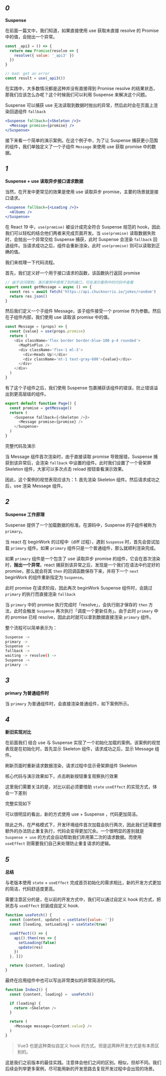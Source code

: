 
## *0*
**Suspense**

在前面一篇文中，我们知道，如果直接使用 use 获取未直接 resolve 的 Promise 中的值，会抛出一个异常。

```js
const _api3 = () => {
  return new Promise(resolve => {
    resolve({ value: '_api3' })
  })
}

// bad: get an error
const result = use(_api3())
```

在实践中，大多数情况都是这种并没有直接得到 Promise resolve 的结果状态，那我们应该怎么办呢？这个时候我们可以利用 Suspense 来解决这个问题。

Suspense 可以捕获 use 无法读取到数据时抛出的异常，然后此时会在页面上渲染回退组件 `fallback`

```jsx
<Suspense fallback={<Skeleton />}>
  <Message promise={promise} />
</Suspense>
```

接下来看一个简单的演示案例。在这个例子中，为了让 Suspense 捕获更小范围的组件，我们单独定义了一个子组件 `Message` 来使用 use 获取 promise 中的数据。

<Demo01 />


## *1*
**Suspense + use 读取异步接口请求数据**

当然，在开发中更常见的效果是使用 use 读取异步 promise，主要的场景就是接口请求。

```jsx
<Suspense fallback={<Loading />}>
  <Albums />
</Suspense>
```

在 React 19 中，`use(promise)` 被设计成完全符合 Suspense 规范的 hook，因此我们可以轻松的结合他们两者来完成页面开发。当 `use(promise)` 读取数据失败时，会抛出一个异常交给 Suspense 捕获，此时 Suspense 会渲染 `fallback` 回退组件。当请求成功之后，组件会重新渲染，此时 `use(promise)` 则可以读取到正确的值。

我们来梳理一下代码流程。

首先，我们定义好一个用于接口请求的函数，该函数执行返回 promise

```javascript
// 由于访问限制，演示案例中使用了别的接口，可在演示案例中的代码中查看
export const getMessage = async () => {
  const res = await fetch('https://api.chucknorris.io/jokes/random')
  return res.json()
}
```

然后我们定义一个子组件 Message，该子组件接受一个 promise 作为参数。然后在子组件内部，我们使用 use 读取该 promise 中的值。

```javascript
const Message = (props) => {
  const {value} = use(props.promise)
  return (
    <div className='flex border border-blue-100 p-4 rounded'>
      <MapPinPlus />
      <div className='flex-1 ml-3'>
        <div>Heads Up!</div>
        <div className='mt-1 text-gray-600'>{value}</div>
      </div>
    </div>
  )
}
```

有了这个子组件之后，我们使用 Suspense 包裹捕获该组件的错误，防止错误溢出到更高层级的组件。

```javascript
export default function Page() {
  const promise = getMessage()
  return (
    <Suspense fallback={<Skeleton />}>
      <Message promise={promise} />
    </Suspense>
  )
}
```

完整代码及演示

<Demo02 />

当 Message 组件首次渲染时，由于直接读取 promise 导致报错，Suspense 捕获到该异常后，会渲染 `fallback` 中设置的组件。此时我们设置了一个骨架屏 Skeleton 组件，大家可以多次点击 reload 按钮查看演示效果。

因此，这个案例的视觉表现应该为：1. 首先渲染 Skeleton 组件。然后请求成功之后，use 渲染 Message 组件。

## *2*
**Suspense 工作原理**

Suspense 提供了一个加载数据的标准。在源码中，Suspense 的子组件被称为 `primary`。

当 react 在 beginWork 的过程中（diff 过程），遇到 `Suspense` 时，首先会尝试加载 `primary` 组件。如果 `primary` 组件只是一个普通组件，那么就顺利渲染完成。

如果 `primary` 组件是一个包含了 use 读取异步 promise 的组件，它会在首次渲染时，**抛出一个异常**。react 捕获到该异常之后，发现是一个我们在语法中约定好的 promise，那么就会将其 `then` 的回调函数保存下来，并将下一个 `next` beginWork 的组件重新指定为 `Suspense`。

此时 promise 在请求阶段，因此再次 beginWork Suspense 组件时，会跳过 `primary` 的执行而直接渲染 `fallback`

当 `primary` 中的 promise 执行完成时「resolve」，会执行刚才保存的 `then` 方法，此时会触发 `Suspense` 再次执行「调度一个更新任务」。由于此时 `primary` 中的 promise 已经 resolve，因此此时就可以拿到数据直接渲染 `primary` 组件。

 整个流程可以简单表示为：
```bash
Suspense ->
primary ->
Suspense ->
fallback ->
waiting -> resolve() ->
Suspense ->
primary ->
```

## *3*
**primary 为普通组件时**

当 `primary` 为普通组件时，会直接渲染普通组件，如下案例所示。

<Demo03/>



## *4*
**新旧实现对比**

在前面我们 结合 use 与 Suspense 实现了一个初始化加载的案例。该案例的视觉表现是在初始化时，首先显示 Skeleton 组件，请求成功之后，显示 Message 组件。

刷新页面时重新请求数据渲染，请求过程中显示骨架屏组件 Skeleton

核心代码与演示效果如下，点击刷新按钮重复观察执行效果

<Demo02 />

这里我们需要关注的是，对比以前必须要借助 `state` `useEffect` 的实现方式，体会一下差别

完整实现如下

<Demo04 />

可以很明显的看出，新的方式使用 use + Suspense ，代码更加简洁。

除此之外，在严格模式下，开发环境组件首次加载会执行两次，因此我们还需要想额外的办法防止重复执行，代码会变得更加冗余。一个很明显的差别就是 `Suspense + use` 的方式会自动帮助我们弃用第二次的请求数据。而使用 `useEffect` 则需要我们自己来处理防止重复请求的逻辑。


## *5*
**总结**

与老版本使用 `state` + `useEffect` 完成首页初始化的需求相比，新的开发方式更加的简洁，代码舒适度更高。

需要注意区分的是，在以前的开发方式中，我们可以通过自定义 hook 的方式，把状态与 `useEffect` 封装成自定义 hook.

```js
function useFetch() {
  const [content, update] = useState({value: ''})
  const [loading, setLoading] = useState(true)

  useEffect(() => {
    api().then(res => {
      setLoading(false)
      update(res)
    })
  }, [])

  return {content, loading}
}
```

最终在应用组件中也可以写出非常类似的非常简洁的代码。

```javascript
function Index2() {
  const {content, loading} =  useFetch()

  if (loading) {
    return <Skeleton />
  }

  return (
    <Message message={content.value} />
  )
}
```
> Vue3 也是这种类似自定义 hook 的方式。但是这两种开发方式是有本质区别的。

这是我们之前版本的最佳实践。注意体会他们之间的区别。相似，但却不同。我们后续会列举更多案例，尽可能用新的开发思路去复现开发过程中会出现的场景。
